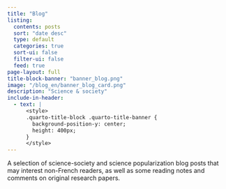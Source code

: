 ```yaml
---
title: "Blog"
listing:
  contents: posts
  sort: "date desc"
  type: default
  categories: true
  sort-ui: false
  filter-ui: false
  feed: true
page-layout: full
title-block-banner: "banner_blog.png"
image: "/blog_en/banner_blog_card.png"
description: "Science & society"
include-in-header:
  - text: |
      <style>
      .quarto-title-block .quarto-title-banner {
        background-position-y: center;
        height: 400px;
      }
      </style>
---
```


A selection of science-society and science popularization blog posts that may interest non-French readers, as well as some reading notes and comments on original research papers.